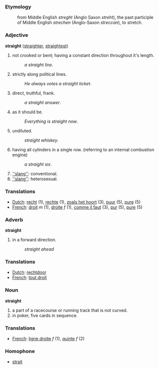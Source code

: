 ===Etymology===
:from Middle English ''streght'' (Anglo Saxon ''streht''), the past participle of Middle English ''strechen'' (Anglo-Saxon ''streccan''), to stretch.
===Adjective===
'''straight''' ([[straighter]], [[straightest]])

#not crooked or bent; having a constant direction throughout it's length.
#:''a straight line''.
#strictly along political lines.
#:''He always votes a straight ticket''.
#direct, truthful, frank.
#:''a straight answer''.
#as it should be.
#:''Everything is straight now''.
#undiluted.
#:''straight whiskey''.
#having all cylinders in a single row. (referring to an internal combustion engine)
#:''a straight six''.
#[[''slang'']]: conventional.
#[[''slang'']]: heterosexual.
===Translations===
*[[Dutch]]: [[recht]] (1), [[rechte]] (1), [[zoals het hoort]] (3), [[puur]] (5), [[pure]] (5)
*[[French]]: [[droit]] ''m'' (1), [[droite]] ''f'' (1), [[comme il faut]] (3), [[pur]] (5), [[pure]] (5)

===Adverb===
'''straight'''

#in a forward direction.
#:''straight ahead''
===Translations===
*[[Dutch]]: [[rechtdoor]]
*[[French]]: [[tout droit]]

===Noun===
'''straight'''

#a part of a racecourse or running track that is not curved.
#in poker, five cards in sequence.
===Translations===
*[[French]]: [[ligne droite]] ''f'' (1), [[quinte]] ''f'' (2)
===Homophone===
*[[strait]]